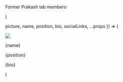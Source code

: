   <Section py="8|12|16|24" {...props}>
    <Container>
      <Flexbox flexDirection="column" textAlign="center">
        <h1 m="0"></h1>
        <P fontSize="xl|2xl" mt="2" textAlign="center">
          Former Prakash lab members
        </P>
      </Flexbox>
       <Grid col="1|3" gap="4|6|8" mt="4|6|8">
        <Member
          picture="team/Francois.jpg"
          name="Francois benoit du Rey"
          position="Former summer intern, Prakash lab"
          bio=""
        />
        <Member
          picture="team/DelphineMion.jpg"
          name="Delphine Mion"
          position="Former summer intern, Prakash lab"
          bio=""
        />
        <Member
          picture="team/PierreCambournac.jpg"
          name="Pierre Cambournac"
          position="Former summer intern, Prakash lab"
          bio=""
        />
      </Grid>
    </Container>
  </Section>
)

  picture,
  name,
  position,
  bio,
  socialLinks,
  ...props
}) => (
  <Div boxShadow="md" rounded="lg" overflow="hidden" {...props}>
    <Image src={picture} w="full" h="48|56|64" />
    <Div p="6">
      <P m="0" fontSize="xl" fontWeight="semibold">
        {name}
      </P>
      <P m="0" fontSize="md">
        {position}
      </P>
      <P mt="4" fontSize="md">
        {bio}
      </P>
    </Div>
  </Div>
)
